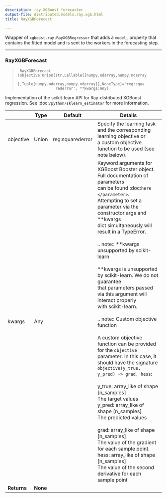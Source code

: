 ```yaml
---
description: ray XGBoost forecaster
output-file: distributed.models.ray.xgb.html
title: RayXGBForecast

---
```


Wrapper of `xgboost.ray.RayXGBRegressor` that adds a `model_` property
that contains the fitted model and is sent to the workers in the
forecasting step.

------------------------------------------------------------------------

### RayXGBForecast

> ``` text
>  RayXGBForecast (objective:Union[str,Callable[[numpy.ndarray,numpy.ndarray
>                  ],Tuple[numpy.ndarray,numpy.ndarray]],NoneType]='reg:squa
>                  rederror', **kwargs:Any)
> ```

Implementation of the scikit-learn API for Ray-distributed XGBoost
regression. See :doc:`/python/sklearn_estimator` for more information.

|             | **Type** | **Default**      | **Details**                                                                                                                                                                                                                                                                                                                                                                                                                                                                                                                                                                                                                                                                                                                                                                                                                                                                                                                                                                                                                                                             |
|------|------------------|-------------------------|-------------------------|
| objective   | Union    | reg:squarederror | Specify the learning task and the corresponding learning objective or<br/>a custom objective function to be used (see note below).                                                                                                                                                                                                                                                                                                                                                                                                                                                                                                                                                                                                                                                                                                                                                                                                                                                                                                                                       |
| kwargs      | Any      |                  | Keyword arguments for XGBoost Booster object. Full documentation of parameters<br/>can be found :doc:`here </parameter>`.<br/>Attempting to set a parameter via the constructor args and \*\*kwargs<br/>dict simultaneously will result in a TypeError.<br/><br/>.. note:: \*\*kwargs unsupported by scikit-learn<br/><br/> \*\*kwargs is unsupported by scikit-learn. We do not guarantee<br/> that parameters passed via this argument will interact properly<br/> with scikit-learn.<br/><br/>.. note:: Custom objective function<br/><br/> A custom objective function can be provided for the `objective`<br/> parameter. In this case, it should have the signature<br/> `objective(y_true, y_pred) -> grad, hess`:<br/><br/> y_true: array_like of shape \[n_samples\]<br/> The target values<br/> y_pred: array_like of shape \[n_samples\]<br/> The predicted values<br/><br/> grad: array_like of shape \[n_samples\]<br/> The value of the gradient for each sample point.<br/> hess: array_like of shape \[n_samples\]<br/> The value of the second derivative for each sample point |
| **Returns** | **None** |                  |                                                                                                                                                                                                                                                                                                                                                                                                                                                                                                                                                                                                                                                                                                                                                                                                                                                                                                                                                                                                                                                                         |

